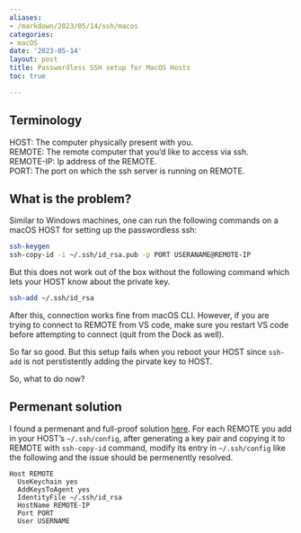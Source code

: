 ```yaml
---
aliases:
- /markdown/2023/05/14/ssh/macos
categories:
- macOS
date: '2023-05-14'
layout: post
title: Passwordless SSH setup for MacOS Hosts
toc: true

---
```


## Terminology
HOST: The computer physically present with you.    
REMOTE: The remote computer that you'd like to access via ssh.     
REMOTE-IP: Ip address of the REMOTE.    
PORT: The port on which the ssh server is running on REMOTE.    

## What is the problem?
Similar to Windows machines, one can run the following commands on a macOS HOST for setting up the passwordless ssh:

```bash
ssh-keygen
ssh-copy-id -i ~/.ssh/id_rsa.pub -p PORT USERANAME@REMOTE-IP
```

But this does not work out of the box without the following command which lets your HOST know about the private key.

```bash
ssh-add ~/.ssh/id_rsa
```

After this, connection works fine from macOS CLI. However, if you are trying to connect to REMOTE from VS code, make sure you restart VS code before attempting to connect (quit from the Dock as well).

So far so good. But this setup fails when you reboot your HOST since `ssh-add` is not perstistently adding the pirvate key to HOST.

So, what to do now?

## Permenant solution

I found a permenant and full-proof solution [here](https://apple.stackexchange.com/a/250572). For each REMOTE you add in your HOST's `~/.ssh/config`, after generating a key pair and copying it to REMOTE with `ssh-copy-id` command, modify its entry in `~/.ssh/config` like the following and the issue should be permenently resolved.

```
Host REMOTE
  UseKeychain yes
  AddKeysToAgent yes
  IdentityFile ~/.ssh/id_rsa
  HostName REMOTE-IP
  Port PORT
  User USERNAME
```